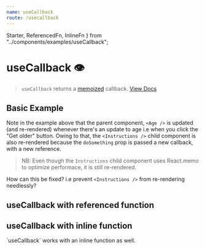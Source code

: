 ```yaml
---
name: useCallback
route: /usecallback
---
```


  Starter,
  ReferencedFn,
  InlineFn
} from "../components/examples/useCallback";

# useCallback 👁

> `useCallback` returns a [memoized](https://en.wikipedia.org/wiki/Memoization) callback. [View Docs](https://reactjs.org/docs/hooks-reference.html#usecallback)

## Basic Example

<Editor noInline code={Starter} />

Note in the example above that the parent component, `<Age />` is updated (and re-rendered) whenever there's
an update to age i.e when you click the "Get older" button.
Owing to that, the `<Instructions />` child component is also re-rendered because the `doSomething` prop is passed a
new callback, with a new reference.

> NB: Even though the `Instructions` child component uses React.memo to optimize performace, it is still re-rendered.

How can this be fixed? i.e prevent `<Instructions />` from re-rendering needlessly?

## useCallback with referenced function

<Editor noInline code={ReferencedFn} />

## useCallback with inline function

<Editor noInline code={InlineFn} />
`useCallback` works with an inline function as well.

